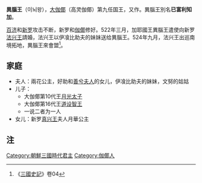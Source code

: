 {{refimprove|time=2016-11-15T08:52:27+00:00}}
'''異腦王'''（이뇌왕），[[大伽倻|大伽倻]]（高灵伽倻）第九任国王，又作。異腦王別名'''已富利知加'''。

[[百济|百济]]和[[新罗|新罗]]攻击不断，新罗和[[伽倻|伽倻]]修好。522年三月，加耶國王異腦王遣使向新罗[[法兴王|法兴王]]請婚，法兴王以伊飡比助夫的妹妹送给異腦王。524年九月，法兴王出巡南境拓地，異腦王來會盟<ref>《[[三國史記|三國史記]]》卷04</ref>。
==家庭==
* 夫人：兩花公主，好助和[[善兮夫人|善兮夫人]]的女儿，伊飡比助夫的妹妹，文努的姑姑
* 儿子：
**大伽倻第10代王[[月光太子|月光太子]]
**大伽倻第16代王[[道设智王|道设智王]]
**一说二者为一人
* 女儿：新罗[[真兴王|真兴王]]夫人月華公主
== 注 ==
<references/>
{{start box}}
{{s-before|[[荷知王|荷知王]]}}
{{s-title|[[大伽倻|大伽倻]]國王|第9代王:522年左右}}
{{s-after|[[嘉悉王|嘉悉王]]}}
{{end box}}
[[Category:朝鮮三國時代君主|Category:朝鮮三國時代君主]]
[[Category:伽倻人|Category:伽倻人]]